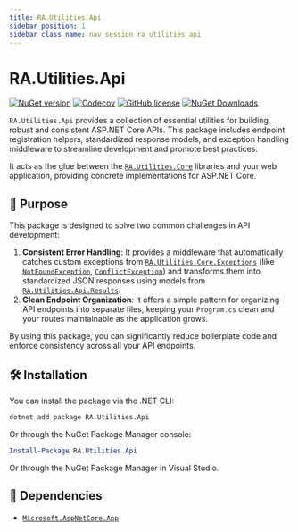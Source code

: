 ```yaml
---
title: RA.Utilities.Api
sidebar_position: 1
sidebar_class_name: nav_session ra_utilities_api
---
```



<p align="center">
<LogoSvg width={'15rem'} height={'15rem'} />
</p>

# RA.Utilities.Api

[![NuGet version](https://img.shields.io/nuget/v/RA.Utilities.Api?logo=nuget&label=NuGet)](https://www.nuget.org/packages/RA.Utilities.Api/)
[![Codecov](https://codecov.io/github/RedonAlla/RA.Utilities/graph/badge.svg)](https://codecov.io/github/RedonAlla/RA.Utilities)
[![GitHub license](https://img.shields.io/github/license/RedonAlla/RA.Utilities)](https://github.com/RedonAlla/RA.Utilities/blob/main/LICENSE)
[![NuGet Downloads](https://img.shields.io/nuget/dt/RA.Utilities.Api.svg)](https://www.nuget.org/packages/RA.Utilities.Api/)

`RA.Utilities.Api` provides a collection of essential utilities for building robust and consistent ASP.NET Core APIs. This package includes endpoint registration helpers, standardized response models, and exception handling middleware to streamline development and promote best practices.

It acts as the glue between the [`RA.Utilities.Core`](../../core/UtilitiesCore/index.mdx)
libraries and your web application, providing concrete implementations for ASP.NET Core.

## 🎯 Purpose

This package is designed to solve two common challenges in API development:

1.  **Consistent Error Handling**: It provides a middleware that automatically catches custom exceptions from
[`RA.Utilities.Core.Exceptions`](../../core/CoreExceptions/index.mdx)
(like [`NotFoundException`](../../core/CoreExceptions/NotFoundException.md), [`ConflictException`](../../core/CoreExceptions/ConflictException.md))
and transforms them into standardized JSON responses using models from [`RA.Utilities.Api.Results`](../ApiResults/index.mdx).
2.  **Clean Endpoint Organization**: It offers a simple pattern for organizing API endpoints into separate files, keeping your `Program.cs` clean and your routes maintainable as the application grows.

By using this package, you can significantly reduce boilerplate code and enforce consistency across all your API endpoints.

## 🛠️ Installation

You can install the package via the .NET CLI:

```bash
dotnet add package RA.Utilities.Api
```

Or through the NuGet Package Manager console:

```powershell
Install-Package RA.Utilities.Api
```

Or through the NuGet Package Manager in Visual Studio.

## 🔗 Dependencies

-   [`Microsoft.AspNetCore.App`](https://learn.microsoft.com/en-us/aspnet/core/fundamentals/metapackage-app)

<br />
<br />

<DocCardList />